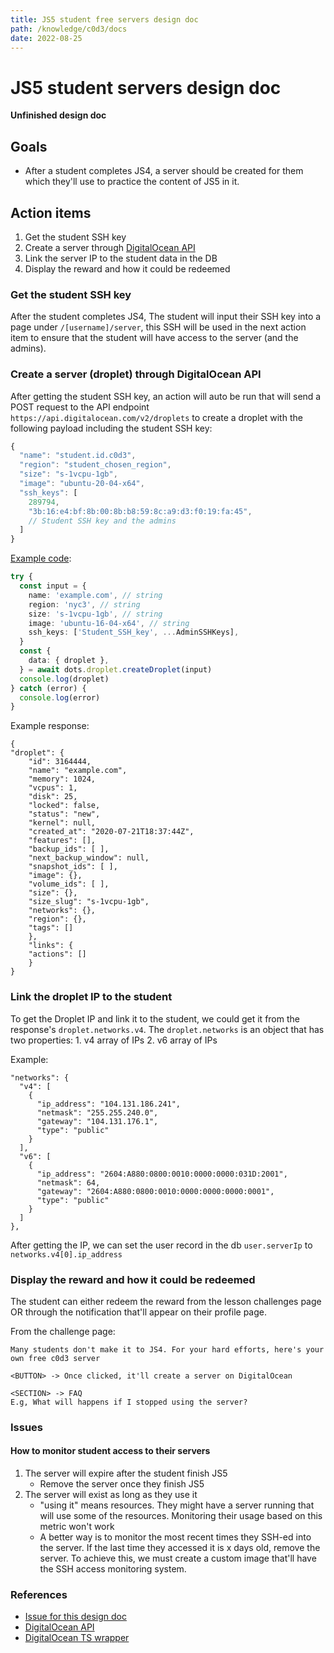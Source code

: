 ```yaml
---
title: JS5 student free servers design doc
path: /knowledge/c0d3/docs
date: 2022-08-25
---
```



<Layout title={props.pageContext.frontmatter.title} location={props.path}>
<MarkdownWrapper>

# JS5 student servers design doc

**Unfinished design doc**

## Goals

- After a student completes JS4, a server should be created for them which they'll use to practice the content of JS5 in it.

## Action items

1. Get the student SSH key
2. Create a server through [DigitalOcean API](https://github.com/pjpimentel/dots)
3. Link the server IP to the student data in the DB
4. Display the reward and how it could be redeemed

### Get the student SSH key

After the student completes JS4, The student will input their SSH key into a page under `/[username]/server`, this SSH will be used in the next action item to ensure that the student will have access to the server (and the admins).

### Create a server (droplet) through DigitalOcean API

After getting the student SSH key, an action will auto be run that will send a POST request to the API endpoint `https://api.digitalocean.com/v2/droplets` to create a droplet with the following payload including the student SSH key:

```js
{
  "name": "student.id.c0d3",
  "region": "student_chosen_region",
  "size": "s-1vcpu-1gb",
  "image": "ubuntu-20-04-x64",
  "ssh_keys": [
    289794,
    "3b:16:e4:bf:8b:00:8b:b8:59:8c:a9:d3:f0:19:fa:45",
    // Student SSH key and the admins
  ]
}
```

[Example code](https://dots.pimentel.co/src/droplet/#create-droplet):

```ts
try {
  const input = {
    name: 'example.com', // string
    region: 'nyc3', // string
    size: 's-1vcpu-1gb', // string
    image: 'ubuntu-16-04-x64', // string
    ssh_keys: ['Student_SSH_key', ...AdminSSHKeys],
  }
  const {
    data: { droplet },
  } = await dots.droplet.createDroplet(input)
  console.log(droplet)
} catch (error) {
  console.log(error)
}
```

Example response:

```
{
"droplet": {
    "id": 3164444,
    "name": "example.com",
    "memory": 1024,
    "vcpus": 1,
    "disk": 25,
    "locked": false,
    "status": "new",
    "kernel": null,
    "created_at": "2020-07-21T18:37:44Z",
    "features": [],
    "backup_ids": [ ],
    "next_backup_window": null,
    "snapshot_ids": [ ],
    "image": {},
    "volume_ids": [ ],
    "size": {},
    "size_slug": "s-1vcpu-1gb",
    "networks": {},
    "region": {},
    "tags": []
    },
    "links": {
    "actions": []
    }
}
```

### Link the droplet IP to the student

To get the Droplet IP and link it to the student, we could get it from the response's `droplet.networks.v4`. The `droplet.networks` is an object that has two properties: 1. v4 array of IPs 2. v6 array of IPs

Example:

```
"networks": {
  "v4": [
    {
      "ip_address": "104.131.186.241",
      "netmask": "255.255.240.0",
      "gateway": "104.131.176.1",
      "type": "public"
    }
  ],
  "v6": [
    {
      "ip_address": "2604:A880:0800:0010:0000:0000:031D:2001",
      "netmask": 64,
      "gateway": "2604:A880:0800:0010:0000:0000:0000:0001",
      "type": "public"
    }
  ]
},
```

After getting the IP, we can set the user record in the db `user.serverIp` to `networks.v4[0].ip_address`

### Display the reward and how it could be redeemed

The student can either redeem the reward from the lesson challenges page OR through the notification that'll appear on their profile page.

From the challenge page:

```
Many students don't make it to JS4. For your hard efforts, here's your own free c0d3 server

<BUTTON> -> Once clicked, it'll create a server on DigitalOcean

<SECTION> -> FAQ
E.g, What will happens if I stopped using the server?
```

### Issues

#### How to monitor student access to their servers

1. The server will expire after the student finish JS5
   - Remove the server once they finish JS5
2. The server will exist as long as they use it
   - "using it" means resources. They might have a server running that will use some of the resources. Monitoring their usage based on this metric won't work
   - A better way is to monitor the most recent times they SSH-ed into the server. If the last time they accessed it is x days old, remove the server. To achieve this, we must create a custom image that'll have the SSH access monitoring system.

### References

- [Issue for this design doc](#1938)
- [DigitalOcean API](https://docs.digitalocean.com/reference/api/api-reference)
- [DigitalOcean TS wrapper](https://github.com/pjpimentel/dots)

</MarkdownWrapper>
</Layout>
